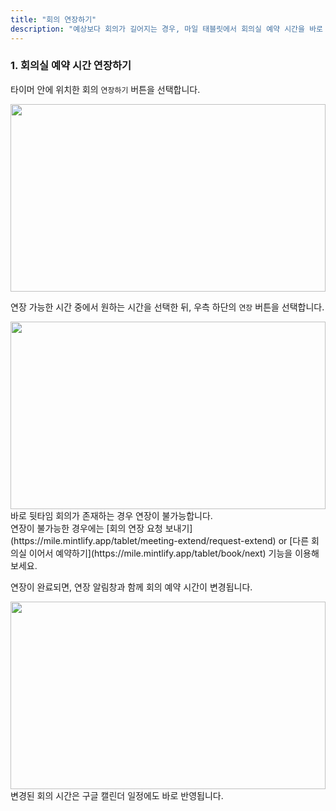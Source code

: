 ```yaml
---
title: "회의 연장하기"
description: "예상보다 회의가 길어지는 경우, 마일 태블릿에서 회의실 예약 시간을 바로 연장할 수 있습니다."
---
```


### 1. 회의실 예약 시간 연장하기

타이머 안에 위치한 회의 `연장하기` 버튼을 선택합니다.
<Frame>
    <img src="/images/tablet/meeting-extend/extend/img1.png" width="100%" height="300" />
</Frame>

<br />

연장 가능한 시간 중에서 원하는 시간을 선택한 뒤, 우측 하단의 `연장` 버튼을 선택합니다.
<Frame>
    <img src="/images/tablet/meeting-extend/extend/img2.png" width="100%" height="300" />
</Frame>

<Info>
    바로 뒷타임 회의가 존재하는 경우 연장이 불가능합니다.<br />연장이 불가능한 경우에는 [회의 연장 요청 보내기](https://mile.mintlify.app/tablet/meeting-extend/request-extend) or [다른 회의실 이어서 예약하기](https://mile.mintlify.app/tablet/book/next) 기능을 이용해보세요.
</Info>

<br />

연장이 완료되면, 연장 알림창과 함께 회의 예약 시간이 변경됩니다.
<Frame>
    <img src="/images/tablet/meeting-extend/extend/img3.png" width="100%" height="300" />
</Frame>
<Info>
    변경된 회의 시간은 구글 캘린더 일정에도 바로 반영됩니다.
</Info>